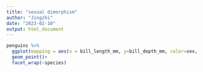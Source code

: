 ```yaml
---
title: "sexual dimorphism"
author: "Jingzhi"
date: "2023-02-10"
output: html_document
---
```

 

```r
penguins %>%
  ggplot(mapping = aes(x = bill_length_mm, y=bill_depth_mm, color=sex, size=body_mass_g)) +
  geom_point()+
  facet_wrap(~species)

```

